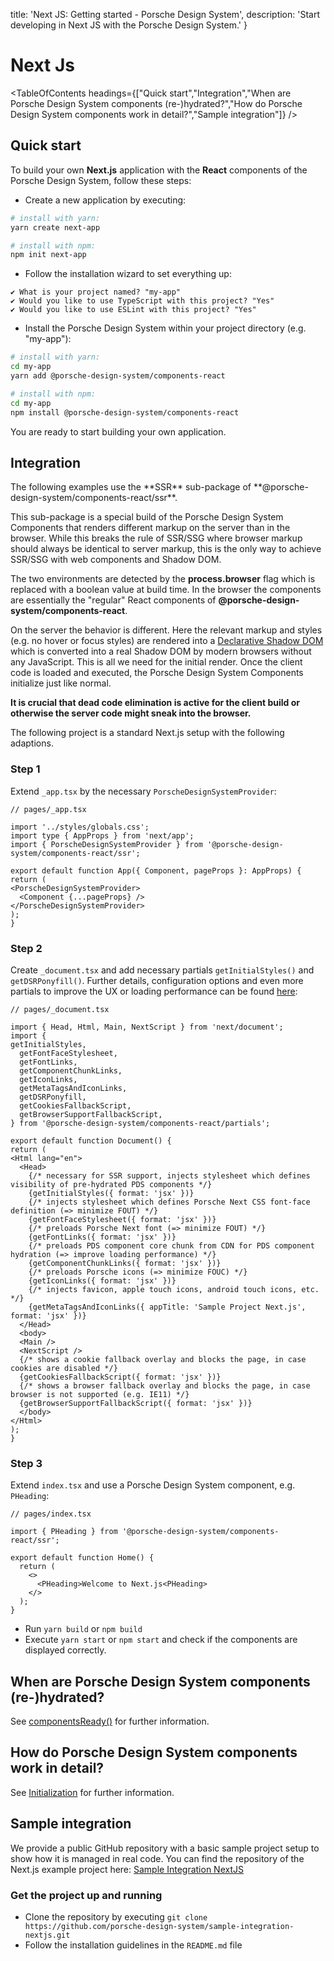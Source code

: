 
  title: 'Next JS: Getting started - Porsche Design System',
  description: 'Start developing in Next JS with the Porsche Design System.'
}

# Next Js

<TableOfContents headings={["Quick start","Integration","When are Porsche Design System components (re-)hydrated?","How do Porsche Design System components work in detail?","Sample integration"]} />

## Quick start

To build your own **Next.js** application with the **React** components of the Porsche Design System, follow these
steps:

- Create a new application by executing:

```bash
# install with yarn:
yarn create next-app

# install with npm:
npm init next-app
```

- Follow the installation wizard to set everything up:

```
✔ What is your project named? "my-app"
✔ Would you like to use TypeScript with this project? "Yes"
✔ Would you like to use ESLint with this project? "Yes"
```

- Install the Porsche Design System within your project directory (e.g. "my-app"):

```bash
# install with yarn:
cd my-app
yarn add @porsche-design-system/components-react

# install with npm:
cd my-app
npm install @porsche-design-system/components-react
```

You are ready to start building your own application.

## Integration

<Notification heading="Attention" state="warning">
  The following examples use the **SSR** sub-package of **@porsche-design-system/components-react/ssr**.

  This sub-package is a special build of the Porsche Design System Components that renders different markup on the server
  than in the browser. While this breaks the rule of SSR/SSG where browser markup should always be identical to server markup,
  this is the only way to achieve SSR/SSG with web components and Shadow DOM.

  The two environments are detected by the **process.browser** flag which is replaced with a boolean value at build time.
  In the browser the components are essentially the "regular" React components of **@porsche-design-system/components-react**.

  On the server the behavior is different. Here the relevant markup and styles (e.g. no hover or focus styles) are
  rendered into a [Declarative Shadow DOM](https://web.dev/declarative-shadow-dom) which is converted into a real
  Shadow DOM by modern browsers without any JavaScript. This is all we need for the initial render. Once the client
  code is loaded and executed, the Porsche Design System Components initialize just like normal.

  **It is crucial that dead code elimination is active for the client build or otherwise the server code might sneak
  into the browser.**
</Notification>

The following project is a standard Next.js setup with the following adaptions.

### Step 1

Extend `_app.tsx` by the necessary `PorscheDesignSystemProvider`:

```tsx
// pages/_app.tsx

import '../styles/globals.css';
import type { AppProps } from 'next/app';
import { PorscheDesignSystemProvider } from '@porsche-design-system/components-react/ssr';

export default function App({ Component, pageProps }: AppProps) {
return (
<PorscheDesignSystemProvider>
  <Component {...pageProps} />
</PorscheDesignSystemProvider>
);
}
```

### Step 2

Create `_document.tsx` and add necessary partials `getInitialStyles()` and `getDSRPonyfill()`. Further details,
configuration options and even more partials to improve the UX or loading performance can be found
[here](/partials/introduction):

```tsx
// pages/_document.tsx

import { Head, Html, Main, NextScript } from 'next/document';
import {
getInitialStyles,
  getFontFaceStylesheet,
  getFontLinks,
  getComponentChunkLinks,
  getIconLinks,
  getMetaTagsAndIconLinks,
  getDSRPonyfill,
  getCookiesFallbackScript,
  getBrowserSupportFallbackScript,
} from '@porsche-design-system/components-react/partials';

export default function Document() {
return (
<Html lang="en">
  <Head>
    {/* necessary for SSR support, injects stylesheet which defines visibility of pre-hydrated PDS components */}
    {getInitialStyles({ format: 'jsx' })}
    {/* injects stylesheet which defines Porsche Next CSS font-face definition (=> minimize FOUT) */}
    {getFontFaceStylesheet({ format: 'jsx' })}
    {/* preloads Porsche Next font (=> minimize FOUT) */}
    {getFontLinks({ format: 'jsx' })}
    {/* preloads PDS component core chunk from CDN for PDS component hydration (=> improve loading performance) */}
    {getComponentChunkLinks({ format: 'jsx' })}
    {/* preloads Porsche icons (=> minimize FOUC) */}
    {getIconLinks({ format: 'jsx' })}
    {/* injects favicon, apple touch icons, android touch icons, etc. */}
    {getMetaTagsAndIconLinks({ appTitle: 'Sample Project Next.js', format: 'jsx' })}
  </Head>
  <body>
  <Main />
  <NextScript />
  {/* shows a cookie fallback overlay and blocks the page, in case cookies are disabled */}
  {getCookiesFallbackScript({ format: 'jsx' })}
  {/* shows a browser fallback overlay and blocks the page, in case browser is not supported (e.g. IE11) */}
  {getBrowserSupportFallbackScript({ format: 'jsx' })}
  </body>
</Html>
);
}
```

### Step 3

Extend `index.tsx` and use a Porsche Design System component, e.g. `PHeading`:

```tsx
// pages/index.tsx

import { PHeading } from '@porsche-design-system/components-react/ssr';

export default function Home() {
  return (
    <>
      <PHeading>Welcome to Next.js<PHeading>
    </>
  );
}
```

- Run `yarn build` or `npm build`
- Execute `yarn start` or `npm start` and check if the components are displayed correctly.

## When are Porsche Design System components (re-)hydrated?

See [componentsReady()](/developing/components-ready) for further information.

## How do Porsche Design System components work in detail?

See [Initialization](/must-know/initialization/introduction) for further information.

## Sample integration

We provide a public GitHub repository with a basic sample project setup to show how it is managed in real code.
You can find the repository of the Next.js example project here:
[Sample Integration NextJS](https://github.com/porsche-design-system/sample-integration-nextjs)

### Get the project up and running

- Clone the repository by executing
`git clone https://github.com/porsche-design-system/sample-integration-nextjs.git`
- Follow the installation guidelines in the `README.md` file


